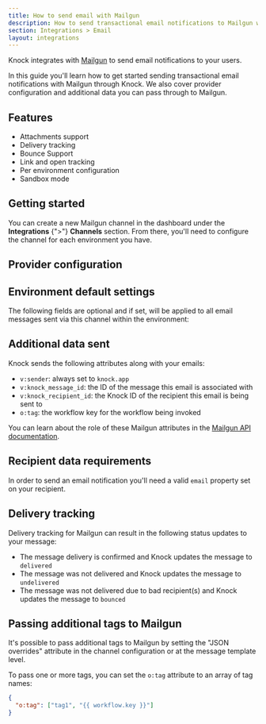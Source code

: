```yaml
---
title: How to send email with Mailgun
description: How to send transactional email notifications to Mailgun with Knock.
section: Integrations > Email
layout: integrations
---
```


Knock integrates with [Mailgun](https://mailgun.com/) to send email notifications to your users.

In this guide you'll learn how to get started sending transactional email notifications with Mailgun through Knock. We also cover provider configuration and additional data you can pass through to Mailgun.

## Features

- Attachments support
- Delivery tracking
- Bounce Support
- Link and open tracking
- Per environment configuration
- Sandbox mode

## Getting started

You can create a new Mailgun channel in the dashboard under the **Integrations** {">"} **Channels** section. From there, you'll need to configure the channel for each environment you have.

## Provider configuration

<Attributes>
  <Attribute
    name="API key"
    type="string*"
    description="The public API key for your Mailgun account"
  />
  <Attribute
    name="Domain"
    type="string*"
    description="The sending domain for your Mailgun account"
  />
  <Attribute
    name="Region"
    type="enum*"
    description="The sending region (US or EU) for your Mailgun account"
  />
  <Attribute
    name="Open tracking"
    type="boolean"
    description="Should the provider track opens on their service?"
  />
  <Attribute
    name="Link tracking"
    type="boolean"
    description="Should the provider track link clicks on their service?"
  />
  <Attribute
    name="From email address"
    type="string | liquid*"
    description="The sender email address (can use Liquid tags)"
  />
  <Attribute
    name="From name"
    type="string | liquid"
    description="The sender name (can use Liquid tags)"
  />
</Attributes>

## Environment default settings

The following fields are optional and if set, will be applied to all email messages sent via this channel within the environment:

<Attributes>
  <Attribute
    name="Reply-to address"
    type="string | liquid"
    description="The reply-to email address (can use Liquid tags)"
  />
  <Attribute
    name="CC address"
    type="string | liquid"
    description="The cc email address (can use Liquid tags)"
  />
  <Attribute
    name="BCC address"
    type="string | liquid"
    description="The bcc email address (can use Liquid tags)"
  />
  <Attribute
    name="JSON overrides"
    type="string | liquid"
    description="Provider API's parameter overrides"
  />
</Attributes>

## Additional data sent

Knock sends the following attributes along with your emails:

- `v:sender`: always set to `knock.app`
- `v:knock_message_id`: the ID of the message this email is associated with
- `v:knock_recipient_id`: the Knock ID of the recipient this email is being sent to
- `o:tag`: the workflow key for the workflow being invoked

You can learn about the role of these Mailgun attributes in the [Mailgun API documentation](https://documentation.mailgun.com/en/latest/quickstart.html).

## Recipient data requirements

In order to send an email notification you'll need a valid `email` property set on your recipient.

## Delivery tracking

Delivery tracking for Mailgun can result in the following status updates to your message:

- The message delivery is confirmed and Knock updates the message to `delivered`
- The message was not delivered and Knock updates the message to `undelivered`
- The message was not delivered due to bad recipient(s) and Knock updates the message to `bounced`

## Passing additional tags to Mailgun

It's possible to pass additional tags to Mailgun by setting the "JSON overrides" attribute in the channel configuration or at the message template level.

To pass one or more tags, you can set the `o:tag` attribute to an array of tag names:

```json
{
  "o:tag": ["tag1", "{{ workflow.key }}"]
}
```
